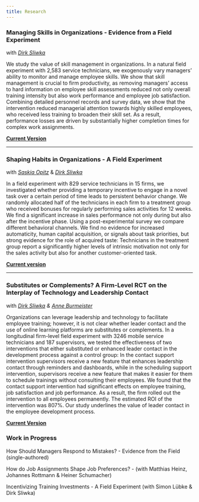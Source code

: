 ---
title: Research
---

### Managing Skills in Organizations - Evidence from a Field Experiment

with [*Dirk Sliwka*](https://dsliwka.github.io/)

We study the value of skill management in organizations. In a natural field experiment with 2,583 service technicians, we exogenously vary managers’ ability to monitor and manage employee skills. We show that skill management is crucial to firm productivity, as removing managers’ access to hard information on employee skill assessments reduced not only overall training intensity but also work performance and employee job satisfaction. Combining detailed personnel records and survey data, we show that the intervention reduced managerial attention towards highly skilled employees, who received less training to broaden their skill set. As a result, performance losses are driven by substantially higher completion times for complex work assignments.

[**Current Version**](https://drive.google.com/file/d/1N6RxK6XfXWv8LA3bX0gnK37lOtT57AvE/view?usp=sharing)

------------------------------------------------------------------------

### Shaping Habits in Organizations - A Field Experiment

with [*Saskia Opitz*](https://sites.google.com/view/saskia-opitz/startseite#) & [*Dirk Sliwka*](https://dsliwka.github.io/)

In a field experiment with 829 service technicians in 15 firms, we investigated whether providing a temporary incentive to engage in a novel task over a certain period of time leads to persistent behavior change. We randomly allocated half of the technicians in each firm to a treatment group who received bonuses for regularly performing sales activities for 12 weeks. We find a significant increase in sales performance not only during but also after the incentive phase. Using a post-experimental survey we compare different behavioral channels. We find no evidence for increased automaticity, human capital acquisition, or signals about task priorities, but strong evidence for the role of acquired taste: Technicians in the treatment group report a significantly higher levels of intrinsic motivation not only for the sales activity but also for another customer-oriented task.

[**Current version**](https://drive.google.com/file/d/1bUXdvD0JT05_4zdxNMbe5WeNCFyNsOHv/view?usp=sharing)

------------------------------------------------------------------------

### Substitutes or Complements? A Firm-Level RCT on the Interplay of Technology and Leadership Contact

with [*Dirk Sliwka*](https://dsliwka.github.io/) *& [Anne Burmeister](https://cd.wiso.uni-koeln.de/de/team/organizational-behavior/prof-dr-anne-burmeister)*

Organizations can leverage leadership and technology to facilitate employee training; however, it is not clear whether leader contact and the use of online learning platforms are substitutes or complements. In a longitudinal firm-level field experiment with 3246 mobile service technicians and 187 supervisors, we tested the effectiveness of two interventions that either substituted or enhanced leader contact in the development process against a control group: In the contact support intervention supervisors receive a new feature that enhances leadership contact through reminders and dashboards, while in the scheduling support intervention, supervisors receive a new feature that makes it easier for them to schedule trainings without consulting their employees. We found that the contact support intervention had significant effects on employee training, job satisfaction and job performance. As a result, the firm rolled out the intervention to all employees permanently. The estimated ROI of the intervention was 807%. Our study underlines the value of leader contact in the employee development process.

[**Current Version**](https://drive.google.com/file/d/1TjmnHvG63e1eSbZKEcVzCvIwGd6bClbD/view?usp=sharing)

### Work in Progress

How Should Managers Respond to Mistakes? - Evidence from the Field (single-authored)

How do Job Assignments Shape Job Preferences? - (with Matthias Heinz, Johannes Rottmann & Heiner Schumacher)

Incentivizing Training Investments - A Field Experiment (with Simon Lübke & Dirk Sliwka)
